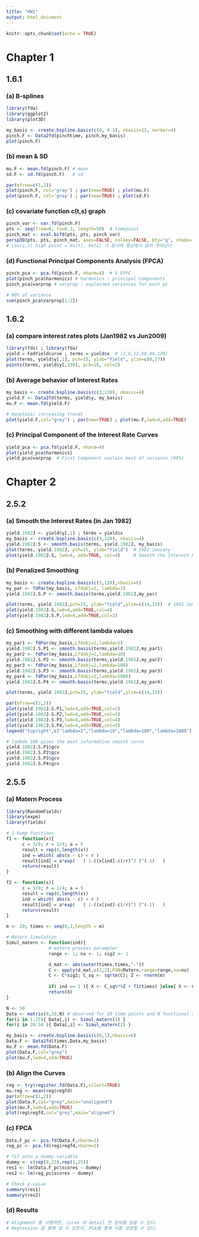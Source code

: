 ```yaml
---
title: "HW1"
output: html_document
---
```


```r
knitr::opts_chunk$set(echo = TRUE)
```

# Chapter 1 

## 1.6.1 

### (a) B-splines 
```r
library(fda)
library(ggplot2)
library(plot3D)
```

```r
my_basis <- create.bspline.basis(c(0, 0.3), nbasis=15, norder=4)
pinch.F <- Data2fd(pinchtime, pinch,my_basis)
plot(pinch.F)
```

### (b) mean & SD 
```r
mu.F <- mean.fd(pinch.F) # mean 
sd.F <- sd.fd(pinch.F)   # sd 
```
```r
par(mfrow=c(1,2))
plot(pinch.F, col='gray') ; par(new=TRUE) ; plot(mu.F)
plot(pinch.F, col='gray') ; par(new=TRUE) ; plot(sd.F)
```

### (c) covariate function c(t,s) graph 
```r
pinch_var <- var.fd(pinch.F)
pts <- seq(from=0, to=0.3, length=50)  # timepoint 
pinch_mat <- eval.bifd(pts, pts, pinch_var)
persp3D(pts, pts, pinch_mat, axes=FALSE, colkey=FALSE, bty="g", shade=.4)
# cov(s,t) high point = Xn(t), Xn(s) 가 동시에 평균에서 많이 벗어났다 
```

### (d) Functional Principal Components Analysis (FPCA)
```r
pinch_pca <- pca.fd(pinch.F, nharm=4)  # 4 EFPC 
plot(pinch_pca$harmonics) # harmonics : principal components
pinch_pca$varprop # varprop : explained variances for each pc
```
```r
# 90% of variance 
sum(pinch_pca$varprop[1:2])
```


## 1.6.2 

### (a) compare interest rates plots (Jan1982 vs Jun2009)
```r
library(fds) ; library(fda)
yield = FedYieldcurve ; terms = yield$x  # (3,6,12,60,84,120)
plot(terms, yield$y[,1], pch=15, ylab="Yield", ylim=c(0,17))
points(terms, yield$y[,330], pch=16, col=2)
```

### (b) Average behavior of Interest Rates 
```r
my_basis <- create.bspline.basis(c(3,120), nbasis=4)
yield.F <- Data2fd(terms, yield$y, my_basis)
mu.F <- mean.fd(yield.F)

# monotonic increasing trends
plot(yield.F,col="grey") ; par(new=TRUE) ; plot(mu.F,lwd=4,add=TRUE) 
```

### (c) Principal Component of the Interest Rate Curves 
```r
yield_pca <- pca.fd(yield.F, nharm=4)
plot(yield_pca$harmonics)
yield_pca$varprop  # First Component explain most of variance (99%)
```
# Chapter 2 

## 2.5.2

### (a) Smooth the Interest Rates (in Jan 1982)
```r
yield.1982J <- yield$y[,1] ; terms = yield$x
my_basis <- create.bspline.basis(c(3,120), nbasis=4)
yield.1982J.S <- smooth.basis(terms, yield.1982J, my_basis)
plot(terms, yield.1982J, pch=15, ylab="Yield")  # 1982 January
plot(yield.1982J.S, lwd=4, add=TRUE, col=4)     # Smooth the Interest Rates 
```


### (b) Penalized Smoothing 


```r
my_basis <- create.bspline.basis(c(3,120),nbasis=6)
my_par <- fdPar(my_basis, Lfdobj=2, lambda=1)  
yield.1982J.S.P <- smooth.basis(terms,yield.1982J,my_par)

plot(terms, yield.1982J,pch=15, ylab="Yield",ylim=c(14,15))  # 1982 January
plot(yield.1982J.S,lwd=4,add=TRUE,col=4)
plot(yield.1982J.S.P,lwd=4,add=TRUE,col=2)
```

### (c) Smoothing with different lambda values 
```r
my_par1 <- fdPar(my_basis,Lfdobj=2,lambda=1)
yield.1982J.S.P1 <- smooth.basis(terms,yield.1982J,my_par1)
my_par2 <- fdPar(my_basis,Lfdobj=2,lambda=10)
yield.1982J.S.P2 <- smooth.basis(terms,yield.1982J,my_par2)
my_par3 <- fdPar(my_basis,Lfdobj=2,lambda=100)
yield.1982J.S.P3 <- smooth.basis(terms,yield.1982J,my_par3)
my_par4 <- fdPar(my_basis,Lfdobj=2,lambda=1000)
yield.1982J.S.P4 <- smooth.basis(terms,yield.1982J,my_par4)

plot(terms, yield.1982J,pch=15, ylab="Yield",ylim=c(14,15)) 

par(mfrow=c(2,2))
plot(yield.1982J.S.P1,lwd=4,add=TRUE,col=2)
plot(yield.1982J.S.P2,lwd=4,add=TRUE,col=3)
plot(yield.1982J.S.P3,lwd=4,add=TRUE,col=4)
plot(yield.1982J.S.P4,lwd=4,add=TRUE,col=5)
legend("topright",c("lambda=1","lambda=10","lambda=100","lambda=1000"),col=2:5,lwd=rep(4,4))
```

```r
# lambda 100 gives the most informative smooth curve 
yield.1982J.S.P1$gcv
yield.1982J.S.P2$gcv
yield.1982J.S.P3$gcv
yield.1982J.S.P4$gcv
```

## 2.5.5 

### (a) Matern Process 
```r
library(RandomFields)
library(expm)
library(fields)
```


```r
# 2 bump functions 
f1 <- function(x){
      c = 3/8; r = 1/4; a = 5
      result = rep(0,length(x))
      ind = which( abs(x - c) < r )
      result[ind] = a*exp(   ( 1-((x[ind]-c)/r)^2 )^(-1)   )
      return(result)
}

f2 <- function(x){
      c = 5/8; r = 1/4; a = 5
      result = rep(0,length(x))
      ind = which( abs(x - c) < r )
      result[ind] = a*exp(   ( 1-((x[ind]-c)/r)^2 )^(-1)   )
      return(result)
}

m <- 20; times <- seq(0,1,length = m)
```

```r
# Matern Simulation 
Simul_matern <- function(ind){
                # matern process parameter
                range <- 1; nu <- 1; sig2 <- 1

                d_mat <- abs(outer(times,times,"-"))
                C <- apply(d_mat,c(1,2),FUN=Matern,range=range,nu=nu)
                C <- C*sig2; C_sq <- sqrtm(C); Z <- rnorm(m)
                
                if( ind == 1 ){ X <- C_sq%*%Z + f1(times) }else{ X <- C_sq%*%Z + f2(times) }
                return(X)
}

N <- 50
Data <- matrix(0,20,N) # observed for 20 time points and N functional samples
for(i in 1:25){ Data[,i] <- Simul_matern(1) }
for(i in 26:50 ){ Data[,i] <- Simul_matern(2) }
```

```r
my_basis <- create.bspline.basis(c(0,1),nbasis=6)
Data.F <- Data2fd(times,Data,my_basis)
mu.F <- mean.fd(Data.F)
plot(Data.F,col="grey")
plot(mu.F,lwd=4,add=TRUE)
```

### (b) Align the Curves 
```r
reg <- try(register.fd(Data.F),silent=TRUE)
mu.reg <- mean(reg$regfd)
par(mfrow=c(1,2))
plot(Data.F,col="grey",main="unaligned")
plot(mu.F,lwd=4,add=TRUE)
plot(reg$regfd,col="grey",main="aligned")
```

### (c) FPCA 
```r
Data.F_pc <- pca.fd(Data.F,nharm=1)
reg_pc <- pca.fd(reg$regfd,nharm=1)
```

```r
# fit onto a dummy variable 
dummy <- c(rep(0,25),rep(1,25))
res1 <- lm(Data.F_pc$scores ~ dummy)
res2 <- lm(reg_pc$scores ~ dummy)
```

```r
# Check p-value 
summary(res1)
summary(res2)
```

### (d) Results 
```r
# Alignment 를 시행하면, curve 의 detail 한 정보를 잃을 수 있다. 
# Regression 을 통해 알 수 있듯이, PCA를 통해 이를 보완할 수 있다. 
```

